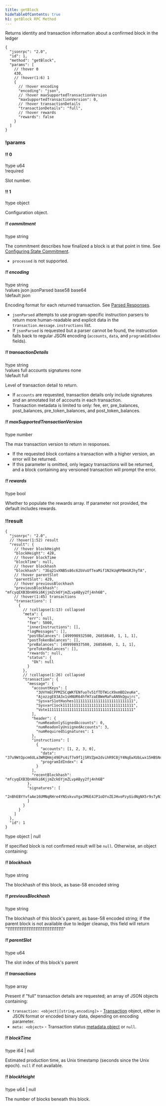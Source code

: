 ```yaml
---
title: getBlock
hideTableOfContents: true
h1: getBlock RPC Method
---
```


Returns identity and transaction information about a confirmed block in the
ledger

<APIMethod>

```jsonc !!request curl
{
  "jsonrpc": "2.0",
  "id": 1,
  "method": "getBlock",
  "params": [
    // !hover 0
    430,
    // !hover(1:6) 1
    {
      // !hover encoding
      "encoding": "json",
      // !hover maxSupportedTransactionVersion
      "maxSupportedTransactionVersion": 0,
      // !hover transactionDetails
      "transactionDetails": "full",
      // !hover rewards
      "rewards": false
    }
  ]
}
```

### !params

#### !! 0

!type u64  
!required

Slot number.

#### !! 1

!type object

Configuration object.

##### !! commitment

!type string

The commitment describes how finalized a block is at that point in time. See
[Configuring State Commitment](/docs/rpc#configuring-state-commitment).

- `processed` is not supported.

##### !! encoding

!type string  
!values json jsonParsed base58 base64  
!default json

Encoding format for each returned transaction. See
[Parsed Responses](/docs/rpc#parsed-responses).

- `jsonParsed` attempts to use program-specific instruction parsers to return
  more human-readable and explicit data in the
  `transaction.message.instructions` list.
- If `jsonParsed` is requested but a parser cannot be found, the instruction
  falls back to regular JSON encoding (`accounts`, `data`, and `programIdIndex`
  fields).

##### !! transactionDetails

!type string  
!values full accounts signatures none  
!default full

Level of transaction detail to return.

- If `accounts` are requested, transaction details only include signatures and
  an annotated list of accounts in each transaction.
- Transaction metadata is limited to only: fee, err, pre_balances,
  post_balances, pre_token_balances, and post_token_balances.

##### !! maxSupportedTransactionVersion

!type number

The max transaction version to return in responses.

- If the requested block contains a transaction with a higher version, an error
  will be returned.
- If this parameter is omitted, only legacy transactions will be returned, and a
  block containing any versioned transaction will prompt the error.

##### !! rewards

!type bool

Whether to populate the rewards array. If parameter not provided, the default
includes rewards.

### !!result

```jsonc !response
{
  "jsonrpc": "2.0",
  // !hover(1:52) result
  "result": {
    // !hover blockHeight
    "blockHeight": 428,
    // !hover blockTime
    "blockTime": null,
    // !hover blockhash
    "blockhash": "3Eq21vXNB5s86c62bVuUfTeaMif1N2kUqRPBmGRJhyTA",
    // !hover parentSlot
    "parentSlot": 429,
    // !hover previousBlockhash
    "previousBlockhash": "mfcyqEXB3DnHXki6KjjmZck6YjmZLvpAByy2fj4nh6B",
    // !hover(1:45) transactions
    "transactions": [
      {
        // !collapse(1:13) collapsed
        "meta": {
          "err": null,
          "fee": 5000,
          "innerInstructions": [],
          "logMessages": [],
          "postBalances": [499998932500, 26858640, 1, 1, 1],
          "postTokenBalances": [],
          "preBalances": [499998937500, 26858640, 1, 1, 1],
          "preTokenBalances": [],
          "rewards": null,
          "status": {
            "Ok": null
          }
        },
        // !collapse(1:26) collapsed
        "transaction": {
          "message": {
            "accountKeys": [
              "3UVYmECPPMZSCqWKfENfuoTv51fTDTWicX9xmBD2euKe",
              "AjozzgE83A3x1sHNUR64hfH7zaEBWeMaFuAN9kQgujrc",
              "SysvarS1otHashes111111111111111111111111111",
              "SysvarC1ock11111111111111111111111111111111",
              "Vote111111111111111111111111111111111111111"
            ],
            "header": {
              "numReadonlySignedAccounts": 0,
              "numReadonlyUnsignedAccounts": 3,
              "numRequiredSignatures": 1
            },
            "instructions": [
              {
                "accounts": [1, 2, 3, 0],
                "data": "37u9WtQpcm6ULa3WRQHmj49EPs4if7o9f1jSRVZpm2dvihR9C8jY4NqEwXUbLwx15HBSNcP1",
                "programIdIndex": 4
              }
            ],
            "recentBlockhash": "mfcyqEXB3DnHXki6KjjmZck6YjmZLvpAByy2fj4nh6B"
          },
          "signatures": [
            "2nBhEBYYvfaAe16UMNqRHre4YNSskvuYgx3M6E4JP1oDYvZEJHvoPzyUidNgNX5r9sTyN1J9UxtbCXy2rqYcuyuv"
          ]
        }
      }
    ]
  },
  "id": 1
}
```

!type object | null

If specified block is not confirmed result will be `null`. Otherwise, an object
containing:

##### !! blockhash

!type string

The blockhash of this block, as base-58 encoded string

##### !! previousBlockhash

!type string

The blockhash of this block's parent, as base-58 encoded string; if the parent
block is not available due to ledger cleanup, this field will return
"11111111111111111111111111111111"

##### !! parentSlot

!type u64

The slot index of this block's parent

##### !! transactions

!type array

Present if "full" transaction details are requested; an array of JSON objects
containing:

- `transaction: <object|[string,encoding]>` -
  [Transaction](/docs/rpc/json-structures#transactions) object, either in JSON
  format or encoded binary data, depending on encoding parameter.
- `meta: <object>` - Transaction status
  [metadata object](/docs/rpc/json-structures#transaction-status-metadata) or
  `null`.

##### !! blockTime

!type i64 | null

Estimated production time, as Unix timestamp (seconds since the Unix epoch).
`null` if not available.

##### !! blockHeight

!type u64 | null

The number of blocks beneath this block.

</APIMethod>
